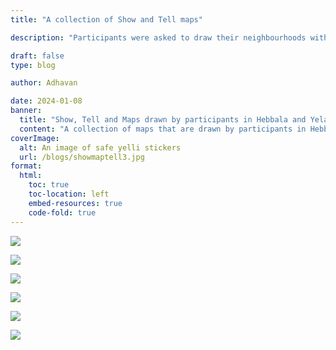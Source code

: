 ```yaml
---
title: "A collection of Show and Tell maps"

description: "Participants were asked to draw their neighbourhoods with frequent travel destinations marked. They were then asked to trace routes that family members take to the same point, with an ensuing discussion on reasons."

draft: false
type: blog

author: Adhavan

date: 2024-01-08
banner:
  title: "Show, Tell and Maps drawn by participants in Hebbala and Yelahanka events"
  content: "A collection of maps that are drawn by participants in Hebbala and Yelahanka events. Participants were asked to draw their neighbourhoods with frequent travel destinations marked. They were then asked to trace routes that family members take to the same point, with an ensuing discussion on reasons. Most factors being dogs, lighting, theft, cultural practises, walking with others vs alone etc."
coverImage:
  alt: An image of safe yelli stickers
  url: /blogs/showmaptell3.jpg
format:
  html:
    toc: true
    toc-location: left
    embed-resources: true
    code-fold: true
---
```


![](/blogs/perceptionmaps/hebbala_2023-12-08-2.png)

![](/blogs/perceptionmaps/hebbala_2023-12-08-2.png)

![](/blogs/perceptionmaps/hebbala_2023-12-08.png)

![](/blogs/perceptionmaps/yelahanka-20231223-2.jpg)

![](/blogs/perceptionmaps/yelahanka-20231223-3.jpg)

![](/blogs/perceptionmaps/yelahanka-20231223.jpg)